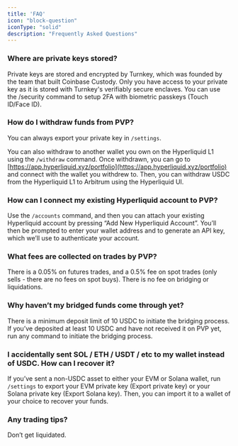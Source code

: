 ```yaml
---
title: 'FAQ'
icon: "block-question"
iconType: "solid"
description: "Frequently Asked Questions"
---
```


### Where are private keys stored?

Private keys are stored and encrypted by Turnkey, which was founded by the team that built Coinbase Custody. Only you have access to your private key as it is stored with Turnkey's verifiably secure enclaves. You can use the /security command to setup 2FA with biometric passkeys (Touch ID/Face ID). 

### How do I withdraw funds from PVP?

You can always export your private key in `/settings`.

You can also withdraw to another wallet you own on the Hyperliquid L1 using the `/withdraw` command. Once withdrawn, you can go to [https://app.hyperliquid.xyz/portfolio](https://app.hyperliquid.xyz/portfolio) and connect with the wallet you withdrew to. Then, you can withdraw USDC from the Hyperliquid L1 to Arbitrum using the Hyperliquid UI.

### How can I connect my existing Hyperliquid account to PVP?

Use the `/accounts` command, and then you can attach your existing Hyperliquid account by pressing “Add New Hyperliquid Account”. You’ll then be prompted to enter your wallet address and to generate an API key, which we’ll use to authenticate your account.

### What fees are collected on trades by PVP?

There is a 0.05% on futures trades, and a 0.5% fee on spot trades (only sells - there are no fees on spot buys). There is no fee on bridging or liquidations.

### Why haven’t my bridged funds come through yet?

There is a minimum deposit limit of 10 USDC to initiate the bridging process. If you’ve deposited at least 10 USDC and have not received it on PVP yet, run any command to initiate the bridging process.

### I accidentally sent SOL / ETH / USDT / etc to my wallet instead of USDC. How can I recover it?

If you’ve sent a non-USDC asset to either your EVM or Solana wallet, run `/settings` to export your EVM private key (Export private key) or your Solana private key (Export Solana key). Then, you can import it to a wallet of your choice to recover your funds.

### Any trading tips?

Don’t get liquidated.
